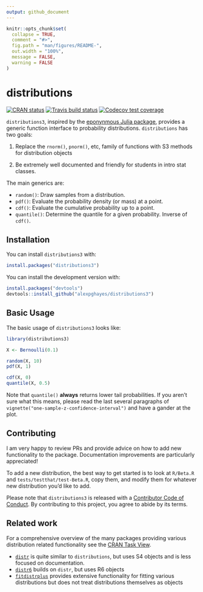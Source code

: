 ```yaml
---
output: github_document
---
```


<!-- README.md is generated from README.Rmd. Please edit that file -->

```r
knitr::opts_chunk$set(
  collapse = TRUE,
  comment = "#>",
  fig.path = "man/figures/README-",
  out.width = "100%",
  message = FALSE,
  warning = FALSE
)
```

# distributions

<!-- badges: start -->
[![CRAN status](https://www.r-pkg.org/badges/version/distributions3)](https://cran.r-project.org/package=distributions3)
[![Travis build status](https://travis-ci.org/alexpghayes/distributions3.svg?branch=master)](https://travis-ci.org/alexpghayes/distributions3)
[![Codecov test coverage](https://codecov.io/gh/alexpghayes/distributions3/branch/master/graph/badge.svg)](https://codecov.io/gh/alexpghayes/distributions3?branch=master)
<!-- badges: end -->

`distributions3`, inspired by the [eponynmous Julia package](https://github.com/JuliaStats/Distributions.jl), provides a generic function interface to probability distributions. `distributions` has two goals:

1. Replace the `rnorm()`, `pnorm()`, etc, family of functions with S3 methods for distribution objects

2. Be extremely well documented and friendly for students in intro stat classes.

The main generics are:

- `random()`: Draw samples from a distribution.
- `pdf()`: Evaluate the probability density (or mass) at a point.
- `cdf()`: Evaluate the cumulative probability up to a point.
- `quantile()`: Determine the quantile for a given probability. Inverse of `cdf()`.

## Installation

You can install `distributions3` with:

``` r
install.packages("distributions3")
```

You can install the development version with:

``` r
install.packages("devtools")
devtools::install_github("alexpghayes/distributions3")
```

## Basic Usage

The basic usage of `distributions3` looks like:

```r
library(distributions3)

X <- Bernoulli(0.1)

random(X, 10)
pdf(X, 1)

cdf(X, 0)
quantile(X, 0.5)
```

Note that `quantile()` **always** returns lower tail probabilities. If you aren't sure what this means, please read the last several paragraphs of `vignette("one-sample-z-confidence-interval")` and have a gander at the plot.

## Contributing

I am very happy to review PRs and provide advice on how to add new functionality to the package. Documentation improvements are particularly appreciated!

To add a new distribution, the best way to get started is to look at `R/Beta.R` and `tests/testthat/test-Beta.R`, copy them, and modify them for whatever new distribution you'd like to add.

Please note that `distributions3` is released with a
[Contributor Code of Conduct](https://alexpghayes.github.io/distributions3/CODE_OF_CONDUCT.html). By contributing to this project, you agree to abide by its terms.

## Related work

For a comprehensive overview of the many packages providing various distribution related functionality see the [CRAN Task View](https://cran.r-project.org/view=Distributions).

- [`distr`](https://cran.r-project.org/package=distr) is quite similar to `distributions`, but uses S4 objects and is less focused on documentation. 
- [`distr6`](https://cran.r-project.org/package=distr6) builds on `distr`, but uses R6 objects
- [`fitdistrplus`](https://cran.r-project.org/package=fitdistrplus) provides extensive functionality for fitting various distributions but does not treat distributions themselves as objects
